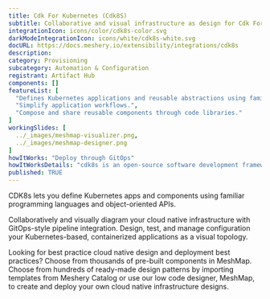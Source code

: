 ```yaml
---
title: Cdk For Kubernetes (Cdk8S)
subtitle: Collaborative and visual infrastructure as design for Cdk For Kubernetes (Cdk8S)
integrationIcon: icons/color/cdk8s-color.svg
darkModeIntegrationIcon: icons/white/cdk8s-white.svg
docURL: https://docs.meshery.io/extensibility/integrations/cdk8s
description: 
category: Provisioning
subcategory: Automation & Configuration
registrant: Artifact Hub
components: []
featureList: [
  "Defines Kubernetes applications and reusable abstractions using familiar programming languages.",
  "Simplify application workflows.",
  "Compose and share reusable components through code libraries."
]
workingSlides: [
  ../_images/meshmap-visualizer.png,
  ../_images/meshmap-designer.png
]
howItWorks: "Deploy through GitOps"
howItWorksDetails: "cdk8s is an open-source software development framework for defining Kubernetes applications and reusable abstractions using familiar programming languages and rich object-oriented APIs. cdk8s apps synthesize into standard Kubernetes manifests which can be applied to any Kubernetes cluster."
published: TRUE
---
```

<p>
CDK8s lets you define Kubernetes apps and components using familiar programming languages and object-oriented APIs.
</p>
<p>
    Collaboratively and visually diagram your cloud native infrastructure with GitOps-style pipeline integration. Design, test, and manage configuration your Kubernetes-based, containerized applications as a visual topology.
</p>
<p>
    Looking for best practice cloud native design and deployment best practices? Choose from thousands of pre-built components in MeshMap. Choose from hundreds of ready-made design patterns by importing templates from Meshery Catalog or use our low code designer, MeshMap, to create and deploy your own cloud native infrastructure designs.
</p>
